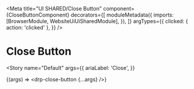 


<Meta
  title="UI SHARED/Close Button"
  component={CloseButtonComponent}
  decorators={[
    moduleMetadata({
      imports: [BrowserModule, WebsiteUiUiSharedModule],
    }),
  ]}
  argTypes={{
    clicked: { action: 'clicked' },
  }}
/>

# Close Button

<Story
  name="Default"
  args={{
    ariaLabel: 'Close',
  }}
>
  {(args) => <drp-close-button {...args} />}
</Story>
